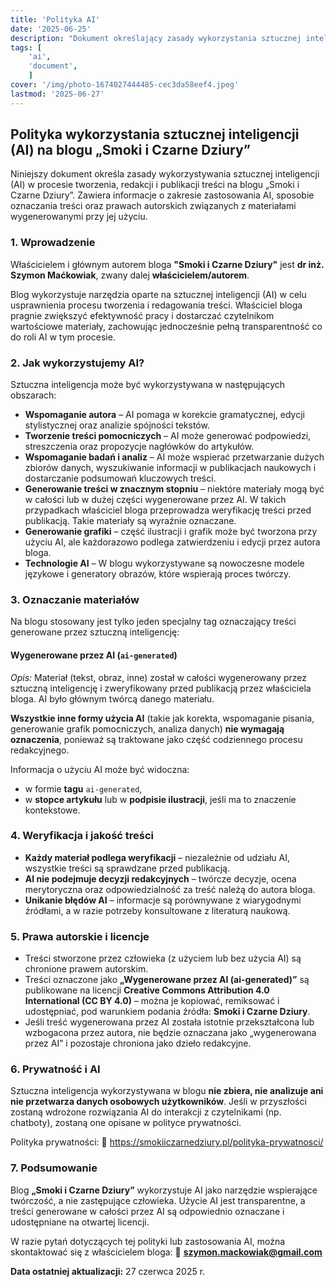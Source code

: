 ```yaml
---
title: 'Polityka AI'
date: '2025-06-25'
description: "Dokument określający zasady wykorzystania sztucznej inteligencji na blogu „Smoki i Czarne Dziury” – kiedy AI wspiera autora, jak oznaczane są treści generowane automatycznie oraz jakie obowiązują standardy jakości i licencjonowania."
tags: [
	'ai',
	'document',
	]
cover: '/img/photo-1674027444485-cec3da58eef4.jpeg'
lastmod: '2025-06-27'
---
```

## **Polityka wykorzystania sztucznej inteligencji (AI) na blogu „Smoki i Czarne Dziury”**

Niniejszy dokument określa zasady wykorzystywania sztucznej inteligencji (AI) w procesie tworzenia, redakcji i publikacji treści na blogu „Smoki i Czarne Dziury”. Zawiera informacje o zakresie zastosowania AI, sposobie oznaczania treści oraz prawach autorskich związanych z materiałami wygenerowanymi przy jej użyciu.

### **1. Wprowadzenie**

Właścicielem i głównym autorem bloga **"Smoki i Czarne Dziury"** jest **dr inż. Szymon Maćkowiak**, zwany dalej **właścicielem/autorem**.

Blog wykorzystuje narzędzia oparte na sztucznej inteligencji (AI) w celu usprawnienia procesu tworzenia i redagowania treści. Właściciel bloga pragnie zwiększyć efektywność pracy i dostarczać czytelnikom wartościowe materiały, zachowując jednocześnie pełną transparentność co do roli AI w tym procesie.

### **2. Jak wykorzystujemy AI?**

Sztuczna inteligencja może być wykorzystywana w następujących obszarach:

- **Wspomaganie autora** – AI pomaga w korekcie gramatycznej, edycji stylistycznej oraz analizie spójności tekstów.
- **Tworzenie treści pomocniczych** – AI może generować podpowiedzi, streszczenia oraz propozycje nagłówków do artykułów.
- **Wspomaganie badań i analiz** – AI może wspierać przetwarzanie dużych zbiorów danych, wyszukiwanie informacji w publikacjach naukowych i dostarczanie podsumowań kluczowych treści.
- **Generowanie treści w znacznym stopniu** – niektóre materiały mogą być w całości lub w dużej części wygenerowane przez AI. W takich przypadkach właściciel bloga przeprowadza weryfikację treści przed publikacją. Takie materiały są wyraźnie oznaczane.
- **Generowanie grafiki** – część ilustracji i grafik może być tworzona przy użyciu AI, ale każdorazowo podlega zatwierdzeniu i edycji przez autora bloga.
- **Technologie AI** – W blogu wykorzystywane są nowoczesne modele językowe i generatory obrazów, które wspierają proces twórczy.

### **3. Oznaczanie materiałów**

Na blogu stosowany jest tylko jeden specjalny tag oznaczający treści generowane przez sztuczną inteligencję:

#### **Wygenerowane przez AI** (`ai-generated`)

*Opis:* Materiał (tekst, obraz, inne) został w całości wygenerowany przez sztuczną inteligencję i zweryfikowany przed publikacją przez właściciela bloga. AI było głównym twórcą danego materiału.

**Wszystkie inne formy użycia AI** (takie jak korekta, wspomaganie pisania, generowanie grafik pomocniczych, analiza danych) **nie wymagają oznaczenia**, ponieważ są traktowane jako część codziennego procesu redakcyjnego.

Informacja o użyciu AI może być widoczna:

- w formie **tagu** `ai-generated`,
- w **stopce artykułu** lub w **podpisie ilustracji**, jeśli ma to znaczenie kontekstowe.

### **4. Weryfikacja i jakość treści**

- **Każdy materiał podlega weryfikacji** – niezależnie od udziału AI, wszystkie treści są sprawdzane przed publikacją.
- **AI nie podejmuje decyzji redakcyjnych** – twórcze decyzje, ocena merytoryczna oraz odpowiedzialność za treść należą do autora bloga.
- **Unikanie błędów AI** – informacje są porównywane z wiarygodnymi źródłami, a w razie potrzeby konsultowane z literaturą naukową.

### **5. Prawa autorskie i licencje**

- Treści stworzone przez człowieka (z użyciem lub bez użycia AI) są chronione prawem autorskim.
- Treści oznaczone jako **„Wygenerowane przez AI (ai-generated)”** są publikowane na licencji **Creative Commons Attribution 4.0 International (CC BY 4.0)** – można je kopiować, remiksować i udostępniać, pod warunkiem podania źródła: **Smoki i Czarne Dziury**.
- Jeśli treść wygenerowana przez AI została istotnie przekształcona lub wzbogacona przez autora, nie będzie oznaczana jako „wygenerowana przez AI” i pozostaje chroniona jako dzieło redakcyjne.

### **6. Prywatność i AI**

Sztuczna inteligencja wykorzystywana w blogu **nie zbiera, nie analizuje ani nie przetwarza danych osobowych użytkowników**. Jeśli w przyszłości zostaną wdrożone rozwiązania AI do interakcji z czytelnikami (np. chatboty), zostaną one opisane w polityce prywatności.

Polityka prywatności:
🔗 https://smokiiczarnedziury.pl/polityka-prywatnosci/

### **7. Podsumowanie**

Blog **„Smoki i Czarne Dziury”** wykorzystuje AI jako narzędzie wspierające twórczość, a nie zastępujące człowieka. Użycie AI jest transparentne, a treści generowane w całości przez AI są odpowiednio oznaczane i udostępniane na otwartej licencji.

W razie pytań dotyczących tej polityki lub zastosowania AI, można skontaktować się z właścicielem bloga:
📧 **szymon.mackowiak@gmail.com**

**Data ostatniej aktualizacji:** 27 czerwca 2025 r.